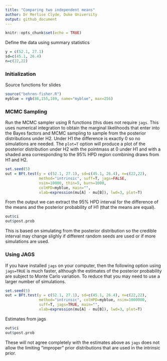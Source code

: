 ```yaml
---
title: "Comparing two independent means"
author: Dr Merlise Clyde, Duke University
output: github_document
---
```


```r
knitr::opts_chunk$set(echo = TRUE)

```

Define the data using summary statistics
```r
y = c(52.1, 27.1)
sd=c(45.1, 26.4) 
n=c(22,22)
```

### Initialization ###

Source functions for slides
```r
source("behren-fisher.R")
myblue = rgb(86,155,189, name="myblue", max=256)
```

### MCMC Sampling ###

Run the MCMC sampler using R functions (this does not require `jags`.  This uses numerical integration to obtain the marginal likelihoods that enter into the Bayes factors and MCMC sampling to sample from the posterior distributions under H2.   Under H1 the difference is exactly 0 so no simulations are needed.  The `plot=T` option will produce a plot of the posterior distribution under H2 with the pointmass at 0 under H1 and with a shaded area corresponding to the 95% HPD region combining draws from H1 and H2.


```r
set.seed(5)
out = BFt.test(y = c(52.1, 27.1), sd=c(45.1, 26.4), n=c(22,22), 
               method="intrinsic", suff=T, jags=FALSE,
               nsim=10000, thin=5, burn=1000,
               colHPD=myblue, main="", 
               xlab=expression(mu[A] - mu[B]), lwd=3, plot=T)

```

From the output we can extract the 95% HPD interval for the difference of the means and the posterior probability of H1 (that the means are equal).

```r
out$ci
out$post.prob
```

This is based on simulating from the posterior distribution so the credible interval may change slighly if different random seeds are used or if more simulations are used.

### Using JAGS ###

If you have installed `jags` on your computer, then the following option using `jags=TRUE` is much faster, although the estimates of the posterior probability are subject to Monte Carlo variation.  To reduce that you may need to use a larger number of simulations.

```r
set.seed(5)
out = BFt.test(y = c(52.1, 27.1), sd=c(45.1, 26.4), n=c(22,22), 
               method="intrinsic", colHPD=myblue, nsim=1000000,
               suff=T, jags=TRUE, main="", 
               xlab=expression(mu[A] - mu[B]), lwd=3, plot=T)
```

Estimates from jags

```r
out$ci
out$post.prob
```

These will not agree completely with the estimates above as `jags` does not allow the limiting "improper" prior distributions that are used in the intrinsic prior.